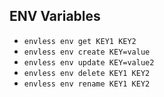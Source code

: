 ## ENV Variables

- `envless env get KEY1 KEY2`
- `envless env create KEY=value`
- `envless env update KEY=value2`
- `envless env delete KEY1 KEY2`
- `envless env rename KEY1 KEY2`
